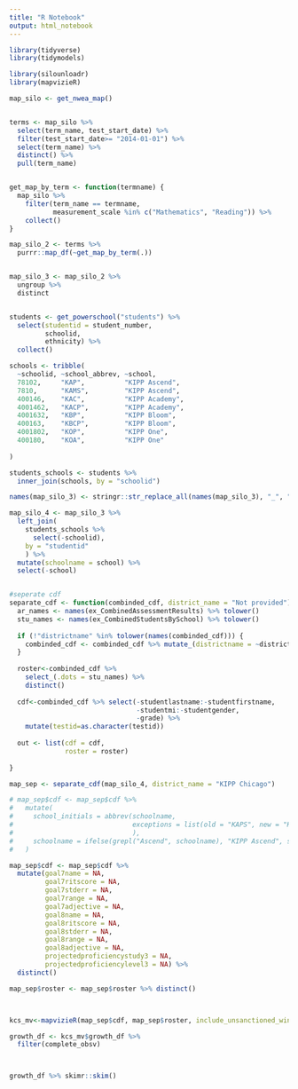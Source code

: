 ```yaml
---
title: "R Notebook"
output: html_notebook
---
```



```r
library(tidyverse)
library(tidymodels)

library(silounloadr)
library(mapvizieR)
```

```r

map_silo <- get_nwea_map()


terms <- map_silo %>% 
  select(term_name, test_start_date) %>% 
  filter(test_start_date>= "2014-01-01") %>% 
  select(term_name) %>% 
  distinct() %>% 
  pull(term_name)


get_map_by_term <- function(termname) {
  map_silo %>% 
    filter(term_name == termname, 
           measurement_scale %in% c("Mathematics", "Reading")) %>% 
    collect()
}

map_silo_2 <- terms %>%
  purrr::map_df(~get_map_by_term(.))


map_silo_3 <- map_silo_2 %>%
  ungroup %>%
  distinct


students <- get_powerschool("students") %>%
  select(studentid = student_number,
         schoolid,
         ethnicity) %>%
  collect()

schools <- tribble(
  ~schoolid, ~school_abbrev, ~school,
  78102,     "KAP",          "KIPP Ascend",
  7810,      "KAMS",         "KIPP Ascend",
  400146,    "KAC",          "KIPP Academy",
  4001462,   "KACP",         "KIPP Academy",
  4001632,   "KBP",          "KIPP Bloom",
  400163,    "KBCP",         "KIPP Bloom",
  4001802,   "KOP",          "KIPP One",
  400180,    "KOA",          "KIPP One"
 
)

students_schools <- students %>%
  inner_join(schools, by = "schoolid")

names(map_silo_3) <- stringr::str_replace_all(names(map_silo_3), "_", "") %>% tolower

map_silo_4 <- map_silo_3 %>%
  left_join(
    students_schools %>%
      select(-schoolid),
    by = "studentid"
    ) %>%
  mutate(schoolname = school) %>%
  select(-school)


#seperate cdf
separate_cdf <- function(combinded_cdf, district_name = "Not provided"){
  ar_names <- names(ex_CombinedAssessmentResults) %>% tolower()
  stu_names <- names(ex_CombinedStudentsBySchool) %>% tolower()
  
  if (!"districtname" %in% tolower(names(combinded_cdf))) {
    combinded_cdf <- combinded_cdf %>% mutate_(districtname = ~district_name)
  }
  
  roster<-combinded_cdf %>%
    select_(.dots = stu_names) %>%
    distinct()
  
  cdf<-combinded_cdf %>% select(-studentlastname:-studentfirstname,
                                -studentmi:-studentgender,
                                -grade) %>%
    mutate(testid=as.character(testid))
  
  out <- list(cdf = cdf,
              roster = roster)
  
}

map_sep <- separate_cdf(map_silo_4, district_name = "KIPP Chicago")

# map_sep$cdf <- map_sep$cdf %>%
#   mutate(
#     school_initials = abbrev(schoolname,
#                              exceptions = list(old = "KAPS", new = "KAP")
#                              ),
#     schoolname = ifelse(grepl("Ascend", schoolname), "KIPP Ascend", schoolname)
#   )

map_sep$cdf <- map_sep$cdf %>%
  mutate(goal7name = NA, 
         goal7ritscore = NA, 
         goal7stderr = NA, 
         goal7range = NA, 
         goal7adjective = NA, 
         goal8name = NA, 
         goal8ritscore = NA, 
         goal8stderr = NA, 
         goal8range = NA, 
         goal8adjective = NA, 
         projectedproficiencystudy3 = NA, 
         projectedproficiencylevel3 = NA) %>%
  distinct()

map_sep$roster <- map_sep$roster %>% distinct()



kcs_mv<-mapvizieR(map_sep$cdf, map_sep$roster, include_unsanctioned_windows=TRUE)
```
```r
growth_df <- kcs_mv$growth_df %>%
  filter(complete_obsv)



growth_df %>% skimr::skim()
```



